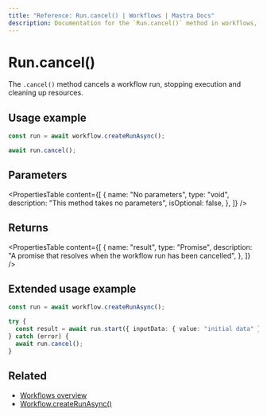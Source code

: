 ```yaml
---
title: "Reference: Run.cancel() | Workflows | Mastra Docs"
description: Documentation for the `Run.cancel()` method in workflows, which cancels a workflow run.
---
```


# Run.cancel()

The `.cancel()` method cancels a workflow run, stopping execution and cleaning up resources.

## Usage example

```typescript showLineNumbers copy
const run = await workflow.createRunAsync();

await run.cancel();
```

## Parameters

<PropertiesTable
  content={[
    {
      name: "No parameters",
      type: "void",
      description: "This method takes no parameters",
      isOptional: false,
    },
  ]}
/>

## Returns

<PropertiesTable
  content={[
    {
      name: "result",
      type: "Promise<void>",
      description: "A promise that resolves when the workflow run has been cancelled",
    },
  ]}
/>

## Extended usage example

```typescript showLineNumbers copy
const run = await workflow.createRunAsync();

try {
  const result = await run.start({ inputData: { value: "initial data" } });
} catch (error) {
  await run.cancel();
}
```

## Related

- [Workflows overview](/workflows/overview#run-workflow)
- [Workflow.createRunAsync()](../workflow-methods/create-run)
